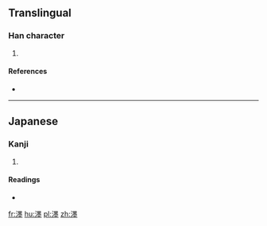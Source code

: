 ==Translingual==

===Han character===
{{Han char|rn=85|rad=水|as=15|sn=18|four=|canj=水田土土 (EWGG)}}

# {{defn|Han|sort=水15}}

====References====
* {{Han ref|kx=0657.361|hdz=31769.051|uh=6FF9|ud=28665}}

----

==Japanese==

===Kanji===
{{ja-kanji|grade=|rs=水15}}

# {{defn|lang=ja|sort=水15}}

====Readings====
* {{ja-readings|on=|kun=[[ぼく]] (boku)}}

[[fr:濹]]
[[hu:濹]]
[[pl:濹]]
[[zh:濹]]